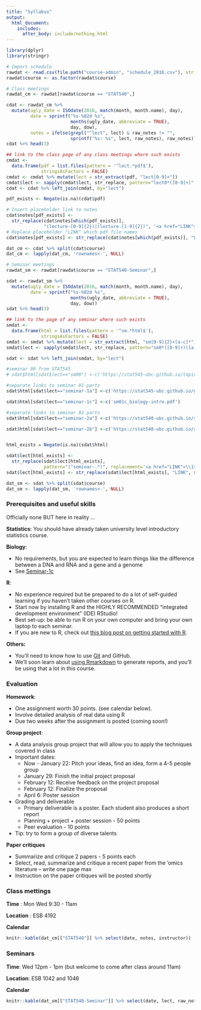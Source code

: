 ```yaml
---
title: "Syllabus"
output:
  html_document:
    includes:
      after_body: include/nothing.html
---
```


```r
library(dplyr)
library(stringr)
```

```r
# Import schedule
rawdat <- read.csv(file.path("course-admin", "schedule_2016.csv"), stringsAsFactors = FALSE, colClasses = list(course = 'factor', dow = 'factor'))
rawdat$course <- as.factor(rawdat$course)

# Class meetings
rawdat_cm <- rawdat[rawdat$course == "STAT540",]

cdat <- rawdat_cm %>%
  mutate(ugly_date = ISOdate(2016, match(month, month.name), day),
         date = sprintf("%s-%02d %s",
                        months(ugly_date, abbreviate = TRUE),
                        day, dow),
         notes = ifelse(grepl("^lect", lect) & raw_notes != "",
                        sprintf("%s: %s", lect, raw_notes), raw_notes))
cdat %>% head(3)

## link to the class page of any class meetings where such exists
cmdat <-
  data.frame(pdf = list.files(pattern = '^lect.*pdf$'),
             stringsAsFactors = FALSE)
cmdat <- cmdat %>% mutate(lect = str_extract(pdf, "lect[0-9]+"))
cmdat$lect <- sapply(cmdat$lect, str_replace, pattern="lect0*([0-9]+)", replacement="lecture-\\1")
cdat <- cdat %>% left_join(cmdat, by="lect")

pdf_exists <- Negate(is.na)(cdat$pdf)

# Insert placeholder link to notes 
cdat$notes[pdf_exists] <-
  str_replace(cdat$notes[which(pdf_exists)],
              "(lecture-[0-9]{2})|(lecture-[1-9]{2})", '<a href="LINK">\\1</a>')
# Replace placeholder "LINK" which pdf file names 
cdat$notes[pdf_exists] <- str_replace(cdat$notes[which(pdf_exists)], "LINK", cdat$pdf[which(pdf_exists)])

dat_cm <- cdat %>% split(cdat$course)
dat_cm <- lapply(dat_cm, 'rownames<-', NULL)

# Seminar meetings 
rawdat_sm <- rawdat[rawdat$course == "STAT540-Seminar",]

sdat <- rawdat_sm %>%
  mutate(ugly_date = ISOdate(2016, match(month, month.name), day),
         date = sprintf("%s-%02d %s",
                        months(ugly_date, abbreviate = TRUE),
                        day, dow))
sdat %>% head(3)

## link to the page of any seminar where such exists
smdat <-
  data.frame(html = list.files(pattern = '^sm.*html$'),
             stringsAsFactors = FALSE)
smdat <- smdat %>% mutate(lect = str_extract(html, "sm[0-9]{2}+[a-c]*"))
smdat$lect <- sapply(smdat$lect, str_replace, pattern="sm0*([0-9]+)([a-z]*)", replacement="seminar-\\1\\2")

sdat <- sdat %>% left_join(smdat, by="lect")

#seminar 00 from STAT545
# sdat$html[sdat$lect=="sm00"] <-c('https://stat545-ubc.github.io/topics.html')

#separate links to seminar 01 parts
sdat$html[sdat$lect=="seminar-1a"] <-c('https://stat545-ubc.github.io/git01_git-install.html')

sdat$html[sdat$lect=="seminar-1c"] <-c('sm01c_biology-intro.pdf')

#separate links to seminar 02 parts
sdat$html[sdat$lect=="seminar-2a"] <-c('https://stat540-ubc.github.io/sm02a_rMarkdown.html')

sdat$html[sdat$lect=="seminar-2b"] <-c('https://stat540-ubc.github.io/sm02b_introProbCltLln.html')


html_exists = Negate(is.na)(sdat$html)

sdat$lect[html_exists] <-
  str_replace(sdat$lect[html_exists],
              pattern="(^seminar-.*)", replacement='<a href="LINK">\\1</a>')
sdat$lect[html_exists] <- str_replace(sdat$lect[html_exists], "LINK", sdat$html[html_exists])

dat_sm <- sdat %>% split(sdat$course)
dat_sm <- lapply(dat_sm, 'rownames<-', NULL)
```

### Prerequisites and useful skills

Officially none BUT here in reality ...

**Statistics**: You should have already taken university level introductory statistics course.

**Biology**: 

- No requirements, but you are expected to learn things like the difference between a DNA and RNA and a gene and a genome
- See [Seminar-1c](sm01c_biology-intro.pdf) 

**R**: 

- No experience required but be prepared to do a lot of self-guided learning if you haven't taken other courses on R. 
- Start now by installing R and the HIGHLY RECOMMENDED "integrated development environment" (IDE) RStudio! 
- Best set-up: be able to run R on your own computer and bring your own laptop to each seminar.
- If you are new to R, check out [this blog post on getting started with R](http://santina.me/r/2015/12/15/Get-started-with-R.html). 

**Others:** 

- You'll need to know how to use [Git](https://stat545-ubc.github.io/git01_git-install.html) and GitHub. 
- We'll soon learn about [using Rmarkdown](https://stat540-ubc.github.io/sm02a_rMarkdown.html) to generate reports, and you'll be using that a lot in this course. 

### Evaluation

**Homework**: 

- One assignment worth 30 points. (see calendar below).
- Involve detailed analysis of real data using R 
- Due two weeks after the assignment is posted (coming soon!)


**Group project**: 

- A data analysis group project that will allow you to apply the techniques covered in class
- Important dates: 
    - Now - January 22: Pitch your ideas, find an idea, form a 4-5 people group 
    - January 29: Finish the initial project proposal
    - February 12: Receive feedback on the project proposal 
    - February 12: Finalize the proposal 
    - April 6: Poster session 
- Grading and deliverable 
    - Primary deliverable is a poster. Each student also produces a short report 
    - Planning + project + poster session - 50 points 
    - Peer evaluation - 10 points 
- Tip: try to form a group of diverse talents

**Paper critiques**

- Summarize and critique 2 papers - 5 points each 
- Select, read, summarize and critique a recent paper from the ‘omics literature – write one page max
- Instruction on the paper critiques will be posted shortly 

<!-- unholy hack to make following two tables less wide and the same wide -->
<style type="text/css">
table {
   max-width: 70%;
}
</style>

### Class mettings

**Time** : Mon Wed 9:30 - 11am

**Location** : ESB 4192

**Calendar**

```r
knitr::kable(dat_cm[["STAT540"]] %>% select(date, notes, instructor))
```

### Seminars

**Time**: Wed 12pm - 1pm (but welcome to come after class around 11am)

**Location**: ESB 1042 and 1046

**Calendar**

```r
knitr::kable(dat_sm[["STAT540-Seminar"]] %>% select(date, lect, raw_notes, instructor))
```
